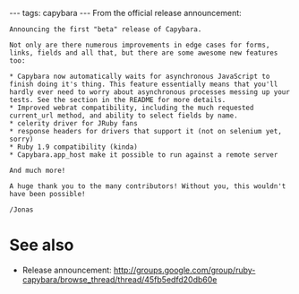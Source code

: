 ---
tags: capybara
---
From the official release announcement:

<pre>Announcing the first "beta" release of Capybara. 

Not only are there numerous improvements in edge cases for forms, 
links, fields and all that, but there are some awesome new features 
too: 

* Capybara now automatically waits for asynchronous JavaScript to 
finish doing it's thing. This feature essentially means that you'll 
hardly ever need to worry about asynchronous processes messing up your 
tests. See the section in the README for more details. 
* Improved webrat compatibility, including the much requested 
current_url method, and ability to select fields by name. 
* celerity driver for JRuby fans 
* response headers for drivers that support it (not on selenium yet, 
sorry) 
* Ruby 1.9 compatibility (kinda) 
* Capybara.app_host make it possible to run against a remote server 

And much more! 

A huge thank you to the many contributors! Without you, this wouldn't 
have been possible! 

/Jonas</pre>

= See also =

* Release announcement: http://groups.google.com/group/ruby-capybara/browse_thread/thread/45fb5edfd20db60e
